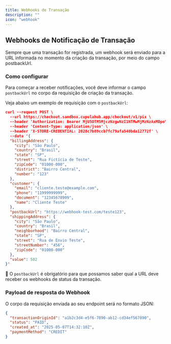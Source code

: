 ```yaml
---
title: Webhooks de Transação
description: ""
icon: "webhook"
---
```


## Webhooks de Notificação de Transação

Sempre que uma transação for registrada, um webhook será enviado para a URL informada no momento da criação da transação, por meio do campo postbackUrl.

### Como configurar

Para começar a receber notificações, você deve informar o campo `postbackUrl` no corpo da requisição de criação da transação.

Veja abaixo um exemplo de requisição com o `postbackUrl`:

```json
curl --request POST \
  --url https://checkout.sandbox.cupulahub.app/checkout/v1/pix \
  --header 'Authorization: Bearer MjU5OTM5MjczNzgwNzI1NTMwMjMzNzAxMDpoYm9uTFZ5KFVrdWdMeXJZQiZLTF5yTlBIdmNuTipoSg==' \
  --header 'Content-Type: application/json' \
  --header 'X-STORE-CREDENTIAL: 2028c7b89ccb7fc79afa540bda12772f' \
  --data '{
  "billingAddress": {
    "city": "São Paulo",
    "country": "Brasil",
    "state": "SP",
    "street": "Rua Fictícia de Teste",
    "zipCode": "01000-000",
    "district": "Bairro Central",
    "number": "123"
  },
  "customer": {
    "email": "cliente.teste@example.com",
    "phone": "11999999999",
    "document": "12345678909",
    "name": "Cliente Teste"
  },
  "postbackUrl": "https://webhook-test.com/teste123",
  "shippingAddress": {
    "city": "São Paulo",
    "country": "Brasil",
    "neighborhood": "Bairro Central",
    "state": "SP",
    "street": "Rua de Envio Teste",
    "streetNumber": "456",
    "zipCode": "01000-000"
  },
  "value": 502
}'
```

📌 O `postbackUrl` é obrigatório para que possamos saber qual a URL deve receber os webhooks de status da transação.

### Payload de resposta do Webhook

O corpo da requisição enviada ao seu endpoint será no formato JSON:

```json
{
  "transactionOriginId": "a1b2c3d4-e5f6-7890-ab12-cd34ef567890",
  "status": "PAID",
  "created_at": "2025-05-07T14:32:10Z",
  "paymentMethod": "CREDIT"
}
```

